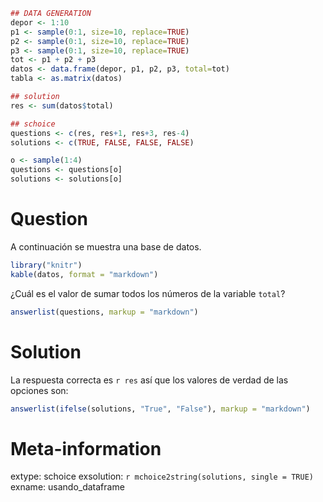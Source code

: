 ```r
## DATA GENERATION
depor <- 1:10
p1 <- sample(0:1, size=10, replace=TRUE)
p2 <- sample(0:1, size=10, replace=TRUE)
p3 <- sample(0:1, size=10, replace=TRUE)
tot <- p1 + p2 + p3
datos <- data.frame(depor, p1, p2, p3, total=tot)
tabla <- as.matrix(datos)

## solution
res <- sum(datos$total)

## schoice
questions <- c(res, res+1, res+3, res-4)
solutions <- c(TRUE, FALSE, FALSE, FALSE)

o <- sample(1:4)
questions <- questions[o]
solutions <- solutions[o]
```

Question
========
A continuación se muestra una base de datos.

```r
library("knitr")
kable(datos, format = "markdown")
```

¿Cuál es el valor de sumar todos los números de la variable `total`?

```r
answerlist(questions, markup = "markdown")
```

Solution
========
La respuesta correcta es `r res` así que los valores de verdad de las opciones son:

```r
answerlist(ifelse(solutions, "True", "False"), markup = "markdown")
```

Meta-information
================
extype: schoice
exsolution: `r mchoice2string(solutions, single = TRUE)`
exname: usando_dataframe
